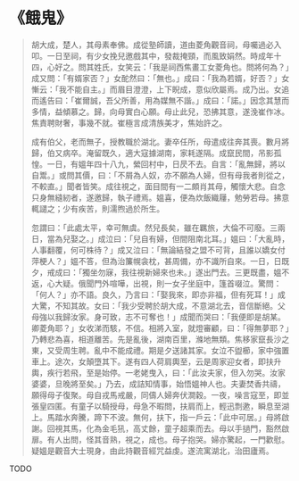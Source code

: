 # 《餓鬼》

> 胡大成，楚人，其母素奉佛。成從塾師讀，道由菱角觀音祠，母囑過必入叩。一日至祠，有少女挽兒邀戲其中，發裁掩頸，而風致娟然。時成年十四，心好之。問其姓氏，女笑云：「我是祠西焦畫工女菱角也。問將何為？」成又問：「有婿家否？」女酡然曰：「無也。」成曰：「我為若婿，好否？」女慚云：「我不能自主。」而眉目澄澄，上下睨成，意似欣屬焉。成乃出。女追而遙告曰：「崔爾誠，吾父所善，用為媒無不諧。」成曰：「諾。」因念其慧而多情，益傾慕之。歸，向母實白心願。母止此兒，恐拂其意，遂浼崔作冰。焦責聘財奢，事幾不就。崔極言成清族美才，焦始許之。
>
> 成有伯父，老而無子，授教職於湖北。妻卒任所，母遣成往奔其喪。數月將歸，伯又病卒。淹留既久，適大寇據湖南，家耗遂隔。成竄民間，吊影孤惶。一日，有媼年四十八九，縈回村中，日昃不去。自言：「亂無歸，將以自鬻。」或問其價，曰：「不屑為人奴，亦不願為人婦，但有母我者則從之，不較直。」聞者皆笑。成往視之，面目間有一二頗肖其母，觸懷大悲。自念只身無縫紉者，遂邀歸，執子禮焉。媼喜，便為炊飯織屨，勉勞若母。拂意輒譴之；少有疾苦，則濡煦過於所生。
>
> 忽謂曰：「此處太平，幸可無虞。然兒長矣，雖在羈旅，大倫不可廢。三兩日，當為兒娶之。」成泣曰：「兒自有婦，但間阻南北耳。」媼曰：「大亂時，人事翻覆，何可株待？」成又泣曰：「無論結發之盟不可背，且誰以嬌女付萍梗人？」媼不答，但為治簾幌衾枕，甚周備，亦不識所自來。一日，日既夕，戒成曰：「獨坐勿寐，我往視新婦來也未。」遂出門去。三更既盡，媼不返，心大疑。俄聞門外喧嘩，出視，則一女子坐庭中，篷首啜泣。驚問：「何人？」亦不語。良久，乃言曰：「娶我來，即亦非福，但有死耳！」成大驚，不知其故。女曰：「我少受聘於胡大成，不意湖北去，音信斷絕。父母強以我歸汝家。身可致，志不可奪也！」成聞而哭曰：「我便即是胡某。卿菱角耶？」女收涕而駭，不信。相將入室，就燈審顧，曰：「得無夢耶？」乃轉悲為喜，相道離苦。先是亂後，湖南百里，滌地無類。焦移家竄長沙之東，又受周生聘。亂中不能成禮。期是夕送諸其家。女泣不盥櫛，家中強置車上。途次，女顛墮其下。遂有四人荷肩輿至，云是周家迎女者，即扶升輿，疾行若飛，至是始停。一老姥曳入，曰：「此汝夫家，但入勿哭。汝家婆婆，旦晚將至矣。」乃去，成詰知情事，始悟媼神人也。夫妻焚香共禱，願得母子復聚。母自戎馬戒嚴，同儔人婦奔伏澗穀。一夜，噪言寇至，即並張皇四匿。有童子以騎授母，母急不暇問，扶肩而上，輕迅剽遬，瞬息至湖上。馬踏水奔騰，蹄下不波。無何，扶下，指一戶云：「此中可居。」母將啟謝。回視其馬，化為金毛犼，高丈餘，童子超乘而去。母以手撾門，豁然啟扉。有人出問，怪其音熟，視之，成也。母子抱哭。婦亦驚起，一門歡慰。疑媼是觀音大士現身，由此持觀音經咒益虔。遂流寓湖北，治田廬焉。

TODO
